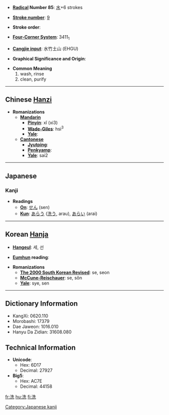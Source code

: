 * '''[[Wiktionary:Chinese radical index| Radical]] Number 85''': [[Wiktionary:Chinese radical index 水|水]]+6 strokes

* '''[[Wiktionary:Chinese total strokes index|Stroke number]]''': [[Wiktionary:Chinese total strokes index 9|9]]

* '''Stroke order''': 

* '''[[Wiktionary:Chinese four corner index|Four-Corner System]]''': 3411<sub>1</sub>

* '''[[Wiktionary:Chinese Cangjie index|Cangjie input]]''': 水竹土山 (EHGU)

* '''Graphical Significance and Origin''': 

* '''Common Meaning'''
*#wash, rinse
*# clean, purify


----

== Chinese [[Hanzi]] ==

* '''Romanizations'''
** '''[[Mandarin]]'''
*** '''[[Pinyin]]''': xǐ (xi3)
*** '''[[Wade-Giles]]''': hsi<sup>3</sup>
*** '''[[Yale]]''': 
** '''[[Cantonese]]'''
*** '''[[Jyutping]]''':
*** '''[[Penkyamp]]''': 
*** '''[[Yale]]''': sai2


----

== Japanese ==
===Kanji===
* '''Readings'''
** '''[[On]]''': [[せん]] (sen)
** '''[[Kun]]''': [[あらう]] ([[洗う]], arau), [[あらい]] (arai)

----

== Korean [[Hanja]] ==

* '''[[Hangeul]]''': 세, 선

* '''[[Eumhun]] reading''': 

* '''Romanizations'''
** '''[[The 2000 South Korean Revised Romanization|The 2000 South Korean Revised]]''': se, seon
** '''[[McCune-Reischauer]]''': se, sŏn
** '''[[Yale]]''': sye, sen

----

== Dictionary Information ==

* KangXi: 0620.110
* Morobashi: 17379
* Dae Jaweon: 1016.010
* Hanyu Da Zidian: 31608.080

== Technical Information ==

* '''Unicode''':
** Hex: 6D17
** Decimal: 27927
* '''Big5''':
** Hex: AC7E
** Decimal: 44158

[[Category:Japanese kanji]]

[[fr:洗]]
[[hu:洗]]
[[fi:洗]]